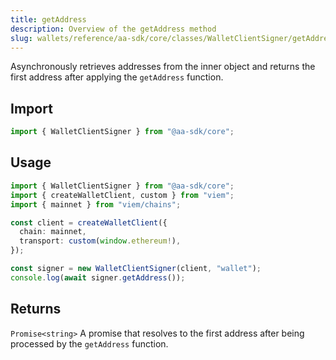```yaml
---
title: getAddress
description: Overview of the getAddress method
slug: wallets/reference/aa-sdk/core/classes/WalletClientSigner/getAddress
---
```


Asynchronously retrieves addresses from the inner object and returns the first address after applying the `getAddress` function.

## Import

```ts
import { WalletClientSigner } from "@aa-sdk/core";
```

## Usage

```ts
import { WalletClientSigner } from "@aa-sdk/core";
import { createWalletClient, custom } from "viem";
import { mainnet } from "viem/chains";

const client = createWalletClient({
  chain: mainnet,
  transport: custom(window.ethereum!),
});

const signer = new WalletClientSigner(client, "wallet");
console.log(await signer.getAddress());
```

## Returns

`Promise<string>`
A promise that resolves to the first address after being processed by the `getAddress` function.
